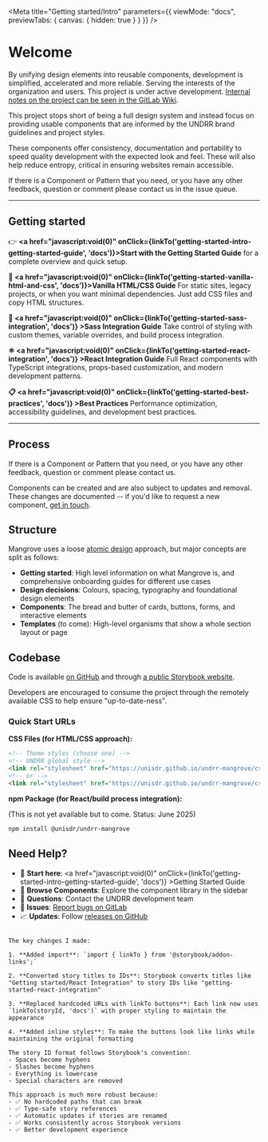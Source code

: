 
<Meta
  title="Getting started/Intro"
  parameters={{
    viewMode: "docs",
    previewTabs: {
      canvas: { hidden: true }
    }
  }}
/>

# Welcome

By unifying design elements into reusable components, development is simplified, accelerated and more reliable. Serving the interests of the organization and users. This project is under active development. [Internal notes on the project can be seen in the GitLab Wiki](https://git.un.org/undrr/web-backlog/-/wikis/Mangrove:-the-UNDRR-Component-library).

This project stops short of being a full design system and instead focus on providing usable components that are informed by the UNDRR brand guidelines and project styles.

These components offer consistency, documentation and portability to speed quality development with the expected look and feel. These will also help reduce entropy, critical in ensuring websites remain accessible.

If there is a Component or Pattern that you need, or you have any other feedback, question or comment please contact us in the issue queue.

---

## Getting started

👉 **<a href="javascript:void(0)" onClick={linkTo('getting-started-intro-getting-started-guide', 'docs')}>Start with the Getting Started Guide</a>** for a complete overview and quick setup.

**🎯 <a href="javascript:void(0)" onClick={linkTo('getting-started-vanilla-html-and-css', 'docs')}>Vanilla HTML/CSS Guide</a>**
For static sites, legacy projects, or when you want minimal dependencies. Just add CSS files and copy HTML structures.

**🎨 <a href="javascript:void(0)" onClick={linkTo('getting-started-sass-integration', 'docs')} >Sass Integration Guide</a>**
Take control of styling with custom themes, variable overrides, and build process integration.

**⚛️ <a href="javascript:void(0)" onClick={linkTo('getting-started-react-integration', 'docs')} >React Integration Guide</a>**
Full React components with TypeScript integrations, props-based customization, and modern development patterns.

**📋 <a href="javascript:void(0)" onClick={linkTo('getting-started-best-practices', 'docs')} >Best Practices</a>**
Performance optimization, accessibility guidelines, and development best practices.

---

## Process

If there is a Component or Pattern that you need, or you have any other feedback, question or comment please contact us.

Components can be created and are also subject to updates and removal. These changes are documented -- if you'd like to request a new component, [get in touch](https://github.com/unisdr/undrr-mangrove).

## Structure

Mangrove uses a loose [atomic design](https://atomicdesign.bradfrost.com/chapter-2/) approach, but major concepts are split as follows:

* **Getting started**: High level information on what Mangrove is, and comprehensive onboarding guides for different use cases
* **Design decisions**: Colours, spacing, typography and foundational design elements
* **Components**: The bread and butter of cards, buttons, forms, and interactive elements
* **Templates** (to come): High-level organisms that show a whole section layout or page

## Codebase

Code is available [on GitHub](https://github.com/unisdr/undrr-mangrove) and through [a public Storybook website](https://unisdr.github.io/undrr-mangrove/).

Developers are encouraged to consume the project through the remotely available CSS to help ensure "up-to-date-ness".

### Quick Start URLs

**CSS Files (for HTML/CSS approach):**
```html
<!-- Theme styles (choose one) -->
<!-- UNDRR global style -->
<link rel="stylesheet" href="https://unisdr.github.io/undrr-mangrove/css/style.css">
<!-- or -->
<link rel="stylesheet" href="https://unisdr.github.io/undrr-mangrove/css/style-preventionweb.css">
```

**npm Package (for React/build process integration):**

(This is not yet available but to come. Status: June 2025)

```bash
npm install @unisdr/undrr-mangrove
```

## Need Help?

- 📖 **Start here**: <a href="javascript:void(0)" onClick={linkTo('getting-started-intro-getting-started-guide', 'docs')} >Getting Started Guide</a>
- 🧱 **Browse Components**: Explore the component library in the sidebar
- 💬 **Questions**: Contact the UNDRR development team
- 🐛 **Issues**: [Report bugs on GitLab](https://gitlab.com/undrr/web-backlog/-/issues)
- 📈 **Updates**: Follow [releases on GitHub](https://github.com/unisdr/undrr-mangrove/releases)
```

The key changes I made:

1. **Added import**: `import { linkTo } from '@storybook/addon-links';`

2. **Converted story titles to IDs**: Storybook converts titles like "Getting started/React Integration" to story IDs like "getting-started-react-integration"

3. **Replaced hardcoded URLs with linkTo buttons**: Each link now uses `linkTo(storyId, 'docs')` with proper styling to maintain the appearance

4. **Added inline styles**: To make the buttons look like links while maintaining the original formatting

The story ID format follows Storybook's convention:
- Spaces become hyphens
- Slashes become hyphens
- Everything is lowercase
- Special characters are removed

This approach is much more robust because:
- ✅ No hardcoded paths that can break
- ✅ Type-safe story references
- ✅ Automatic updates if stories are renamed
- ✅ Works consistently across Storybook versions
- ✅ Better development experience
